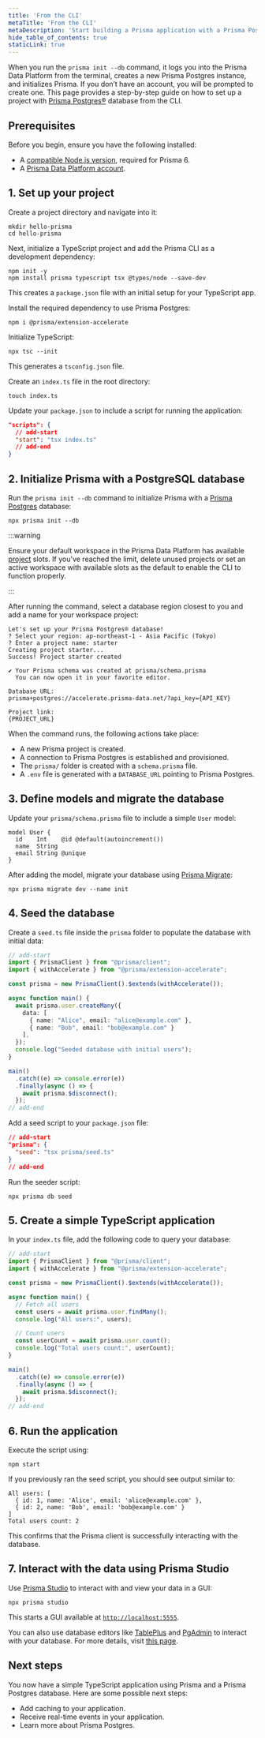 ```yaml
---
title: 'From the CLI'
metaTitle: 'From the CLI'
metaDescription: 'Start building a Prisma application with a Prisma Postgres database from the CLI'
hide_table_of_contents: true
staticLink: true
---
```


When you run the `prisma init --db` command, it logs you into the Prisma Data Platform from the terminal, creates a new Prisma Postgres instance, and initializes Prisma. If you don’t have an account, you will be prompted to create one. This page provides a step-by-step guide on how to set up a project with [Prisma Postgres®](/prisma-postgres) database from the CLI.

## Prerequisites

Before you begin, ensure you have the following installed:

- A [compatible Node.js version](/orm/more/upgrade-guides/upgrading-versions/upgrading-to-prisma-6#minimum-supported-nodejs-versions), required for Prisma 6.
- A [Prisma Data Platform account](https://console.prisma.io/).

## 1. Set up your project

Create a project directory and navigate into it:

```terminal
mkdir hello-prisma
cd hello-prisma
```

Next, initialize a TypeScript project and add the Prisma CLI as a development dependency:

```terminal
npm init -y
npm install prisma typescript tsx @types/node --save-dev
```

This creates a `package.json` file with an initial setup for your TypeScript app.

Install the required dependency to use Prisma Postgres:

```terminal
npm i @prisma/extension-accelerate
```

Initialize TypeScript:

```terminal
npx tsc --init
```

This generates a `tsconfig.json` file.

Create an `index.ts` file in the root directory:

```terminal
touch index.ts
```

Update your `package.json` to include a script for running the application:

```json
"scripts": {
  // add-start
  "start": "tsx index.ts"
  // add-end
}
```

## 2. Initialize Prisma with a PostgreSQL database

Run the `prisma init --db` command to initialize Prisma with a [Prisma Postgres](/prisma-postgres) database:

```terminal
npx prisma init --db
```



:::warning

Ensure your default workspace in the Prisma Data Platform has available [project](/platform/about#project) slots. If you've reached the limit, delete unused projects or set an active workspace with available slots as the default to enable the CLI to function properly.

:::

After running the command, select a database region closest to you and add a name for your workspace project:

```terminal
Let's set up your Prisma Postgres® database!
? Select your region: ap-northeast-1 - Asia Pacific (Tokyo)
? Enter a project name: starter
Creating project starter...
Success! Project starter created

✔ Your Prisma schema was created at prisma/schema.prisma
  You can now open it in your favorite editor.

Database URL:
prisma+postgres://accelerate.prisma-data.net/?api_key={API_KEY}

Project link:
{PROJECT_URL}
```

When the command runs, the following actions take place:

- A new Prisma project is created.
- A connection to Prisma Postgres is established and provisioned.
- The `prisma/` folder is created with a `schema.prisma` file.
- A `.env` file is generated with a `DATABASE_URL` pointing to Prisma Postgres.

## 3. Define models and migrate the database

Update your `prisma/schema.prisma` file to include a simple `User` model:

```prisma
model User {
  id    Int    @id @default(autoincrement())
  name  String
  email String @unique
}
```

After adding the model, migrate your database using [Prisma Migrate](/orm/prisma-migrate):

```terminal
npx prisma migrate dev --name init
```

## 4. Seed the database

Create a `seed.ts` file inside the `prisma` folder to populate the database with initial data:

```ts
// add-start
import { PrismaClient } from "@prisma/client";
import { withAccelerate } from "@prisma/extension-accelerate";

const prisma = new PrismaClient().$extends(withAccelerate());

async function main() {
  await prisma.user.createMany({
    data: [
      { name: "Alice", email: "alice@example.com" },
      { name: "Bob", email: "bob@example.com" }
    ],
  });
  console.log("Seeded database with initial users");
}

main()
  .catch((e) => console.error(e))
  .finally(async () => {
    await prisma.$disconnect();
  });
// add-end
```

Add a seed script to your `package.json` file:

```json
// add-start
"prisma": {
  "seed": "tsx prisma/seed.ts"
}
// add-end
```

Run the seeder script:

```terminal
npx prisma db seed
```

## 5. Create a simple TypeScript application

In your `index.ts` file, add the following code to query your database:

```ts
// add-start
import { PrismaClient } from "@prisma/client";
import { withAccelerate } from "@prisma/extension-accelerate";

const prisma = new PrismaClient().$extends(withAccelerate());

async function main() {
  // Fetch all users
  const users = await prisma.user.findMany();
  console.log("All users:", users);

  // Count users
  const userCount = await prisma.user.count();
  console.log("Total users count:", userCount);
}

main()
  .catch((e) => console.error(e))
  .finally(async () => {
    await prisma.$disconnect();
  });
// add-end
```

## 6. Run the application

Execute the script using:

```terminal
npm start
```

If you previously ran the seed script, you should see output similar to:

```terminal
All users: [
  { id: 1, name: 'Alice', email: 'alice@example.com' },
  { id: 2, name: 'Bob', email: 'bob@example.com' }
]
Total users count: 2
```

This confirms that the Prisma client is successfully interacting with the database.

## 7. Interact with the data using Prisma Studio

Use [Prisma Studio](/orm/tools/prisma-studio) to interact with and view your data in a GUI:

```terminal
npx prisma studio
```

This starts a GUI available at [`http://localhost:5555`](http://localhost:5555).

You can also use database editors like [TablePlus](https://tableplus.com/) and [PgAdmin](https://www.pgadmin.org/) to interact with your database. For more details, visit [this page](/prisma-postgres).

## Next steps

You now have a simple TypeScript application using Prisma and a Prisma Postgres database. Here are some possible next steps:

- Add caching to your application.
- Receive real-time events in your application.
- Learn more about Prisma Postgres.